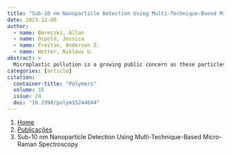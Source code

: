 ```yaml
---
title: "Sub-10 nm Nanoparticle Detection Using Multi-Technique-Based Micro-Raman Spectroscopy"
date: 2023-12-08
author:
  - name: Bereczki, Allan
  - name: Dipold, Jessica
  - name: Freitas, Anderson Z.
  - name: Wetter, Niklaus U.
abstract: > 
  Microplastic pollution is a growing public concern as these particles are ubiquitous in various environments and can fragment into smaller nanoplastics. Another environmental concern arises from widely used engineered nanoparticles. Despite the increasing abundance of these nano-sized pollutants and the possibility of interactions with organisms at the sub cellular level, with many risks still being unknown, there are only a few publications on this topic due to the lack of reliable techniques for nanoparticle characterization. We propose a multi-technique approach for the characterization of nanoparticles down to the 10 nm level using standard micro-Raman spectroscopy combined with standard atomic force microscopy. We successfully obtained single-particle spectra from 25 nm sized polystyrene and 9 nm sized TiO2 nanoparticles with corresponding mass limits of detection of 8.6 ag (attogram) and 1.6 ag, respectively, thus demonstrating the possibility of achieving an unambiguous Raman signal from a single, small nanoparticle with a resolution comparable to more complex and time-consuming technologies such as Tip-Enhanced Raman Spectroscopy and Photo-Induced Force Microscopy.
categories: [article]
citation: 
  container-title: "Polymers"
  volume: 15
  issue: 24
  doi: "10.3390/polym15244644"
---
```


```{=html}
<nav aria-label="breadcrumb">
  <ol class="breadcrumb">
    <li class="breadcrumb-item"><a href="../../index.html">Home</a></li>
    <li class="breadcrumb-item"><a href="../index.html">Publicações</a></li>
    <li class="breadcrumb-item active" aria-current="page">Sub-10 nm Nanoparticle Detection Using Multi-Technique-Based Micro-Raman Spectroscopy</li>
  </ol>
</nav>
```
